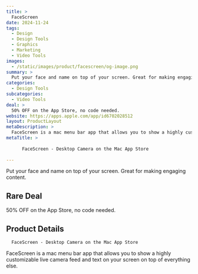 ```yaml
---
title: >
  FaceScreen
date: 2024-11-24
tags:
  - Design
  - Design Tools
  - Graphics
  - Marketing
  - Video Tools
images:
  - /static/images/product/facescreen/og-image.png
summary: >
  Put your face and name on top of your screen. Great for making engaging content.
categories:
  - Design Tools
subcategories:
  - Video Tools
deal: >
  50% OFF on the App Store, no code needed.
website: https://apps.apple.com/app/id6702028512
layout: ProductLayout
metaDescription: >
  FaceScreen is a mac menu bar app that allows you to show a highly customizable live camera feed and text on your screen on top of everything else.
metaTitle: >
  
      ‎FaceScreen - Desktop Camera on the Mac App Store
    
---
```

Put your face and name on top of your screen. Great for making engaging content.

## Rare Deal

50% OFF on the App Store, no code needed.

## Product Details

      ‎FaceScreen - Desktop Camera on the Mac App Store
    

FaceScreen is a mac menu bar app that allows you to show a highly customizable live camera feed and text on your screen on top of everything else.
